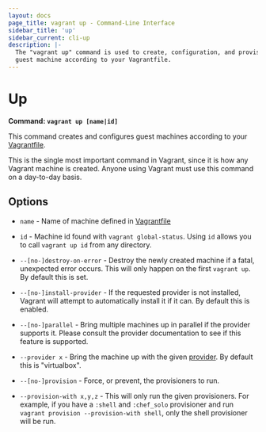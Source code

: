```yaml
---
layout: docs
page_title: vagrant up - Command-Line Interface
sidebar_title: 'up'
sidebar_current: cli-up
description: |-
  The "vagrant up" command is used to create, configuration, and provision a
  guest machine according to your Vagrantfile.
---
```


# Up

**Command: `vagrant up [name|id]`**

This command creates and configures guest machines according to your
[Vagrantfile](/docs/vagrantfile/).

This is the single most important command in Vagrant, since it is how
any Vagrant machine is created. Anyone using Vagrant must use this command
on a day-to-day basis.

## Options

- `name` - Name of machine defined in [Vagrantfile](/docs/vagrantfile/)

- `id` - Machine id found with `vagrant global-status`. Using `id` allows
  you to call `vagrant up id` from any directory.

- `--[no-]destroy-on-error` - Destroy the newly created machine if a fatal,
  unexpected error occurs. This will only happen on the first `vagrant up`.
  By default this is set.

- `--[no-]install-provider` - If the requested provider is not installed,
  Vagrant will attempt to automatically install it if it can. By default this
  is enabled.

- `--[no-]parallel` - Bring multiple machines up in parallel if the provider
  supports it. Please consult the provider documentation to see if this feature
  is supported.

- `--provider x` - Bring the machine up with the given
  [provider](/docs/providers/). By default this is "virtualbox".

- `--[no-]provision` - Force, or prevent, the provisioners to run.

- `--provision-with x,y,z` - This will only run the given provisioners. For
  example, if you have a `:shell` and `:chef_solo` provisioner and run
  `vagrant provision --provision-with shell`, only the shell provisioner will
  be run.
